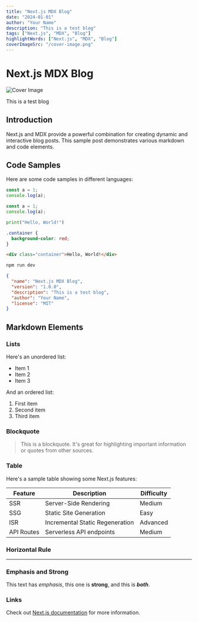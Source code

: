 ```yaml
---
title: "Next.js MDX Blog"
date: "2024-01-01"
author: "Your Name"
description: "This is a test blog"
tags: ["Next.js", "MDX", "Blog"]
highlightWords: ["Next.js", "MDX", "Blog"]
coverImageSrc: "/cover-image.png"
---
```


# Next.js MDX Blog

![Cover Image](/cover-image.png)

This is a test blog

## Introduction

Next.js and MDX provide a powerful combination for creating dynamic and interactive blog posts. This sample post demonstrates various markdown and code elements.

## Code Samples

Here are some code samples in different languages:

```js
const a = 1;
console.log(a);
```

```ts
const a = 1;
console.log(a);
```

```python
print("Hello, World!")
```

```css
.container {
  background-color: red;
}
```

```html
<div class="container">Hello, World!</div>
```

```bash
npm run dev
```

```json
{
  "name": "Next.js MDX Blog",
  "version": "1.0.0",
  "description": "This is a test blog",
  "author": "Your Name",
  "license": "MIT"
}
```

## Markdown Elements

### Lists

Here's an unordered list:

- Item 1
- Item 2
- Item 3

And an ordered list:

1. First item
2. Second item
3. Third item

### Blockquote

> This is a blockquote. It's great for highlighting important information or quotes from other sources.

### Table

Here's a sample table showing some Next.js features:

| Feature | Description | Difficulty |
|---------|-------------|------------|
| SSR | Server-Side Rendering | Medium |
| SSG | Static Site Generation | Easy |
| ISR | Incremental Static Regeneration | Advanced |
| API Routes | Serverless API endpoints | Medium |

### Horizontal Rule

---

### Emphasis and Strong

This text has *emphasis*, this one is **strong**, and this is ***both***.

### Links

Check out [Next.js documentation](https://nextjs.org/docs) for more information.

